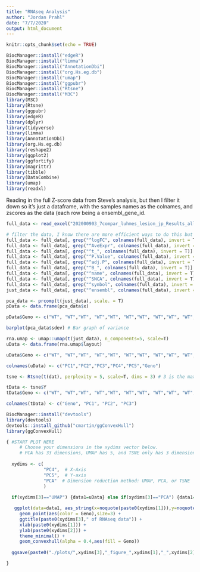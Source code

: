 ---
title: "RNAseq Analysis"
author: "Jordan Prahl"
date: "7/7/2020"
output: html_document
---

```{r setup, include=FALSE}
knitr::opts_chunk$set(echo = TRUE)
```

```{r}
BiocManager::install("edgeR")
BiocManager::install("limma")
BiocManager::install("AnnotationDbi")
BiocManager::install("org.Hs.eg.db")
BiocManager::install("umap")
BiocManager::install("ggpubr")
BiocManager::install("Rtsne")
BiocManager::install("M3C")
library(M3C)
library(Rtsne)
library(ggpubr)
library(edgeR)
library(dplyr)
library(tidyverse)
library(limma)
library(AnnotationDbi)
library(org.Hs.eg.db)
library(reshape2)
library(ggplot2)
library(ggfortify)
library(magrittr)
library(tibble)
library(DataCombine)
library(umap)
library(readxl)
```

Reading in the full Z-score data from Steve's analysis, but then I filter it down so it's just a dataframe, with the samples names as the colnames, and zscores as the data (each row being a ensembl_gene_id.
```{r, Dimension Reduction Data Prep}
full_data <- read_excel("202000903_7compar_luhmes_lesion_jp_Results_all.xlsx")

# filter the data, I know there are more efficient ways to do this but I don't care
full_data <- full_data[, grep("^logFC", colnames(full_data), invert = T)]
full_data <- full_data[, grep("^AveExpr", colnames(full_data), invert = T)]
full_data <- full_data[, grep("^t_", colnames(full_data), invert = T)]
full_data <- full_data[, grep("^P.Value", colnames(full_data), invert = T)]
full_data <- full_data[, grep("^adj.P", colnames(full_data), invert = T)]
full_data <- full_data[, grep("^B_", colnames(full_data), invert = T)]
full_data <- full_data[, grep("^name", colnames(full_data), invert = T)]
full_data <- full_data[, grep("^SNCA", colnames(full_data), invert = T)]
full_data <- full_data[, grep("^symbol", colnames(full_data), invert = T)]
just_data <- full_data[, grep("^ensembl", colnames(full_data), invert = T)]
```

```{r, PCA}
pca_data <- prcomp(t(just_data), scale. = T)
pData <- data.frame(pca_data$x)

pData$Geno <- c("WT", "WT","WT", "WT","WT", "WT","WT", "WT","WT", "WT","CRISPR_ctrl","CRISPR_ctrl","CRISPR_ctrl","CRISPR_ctrl","CRISPR_ctrl","Undiff","Undiff","Undiff","Undiff","Undiff","Undiff","Undiff","Undiff","Undiff","A/-","A/-","A/-","G/-","G/-","G/-","A/G","A/G","A/G")

barplot(pca_data$sdev) # Bar graph of variance
```

``` {r, UMAP}
rna.umap <- umap::umap(t(just_data), n_components=5, scale=T)
uData <- data.frame(rna.umap$layout)

uData$Geno <- c("WT", "WT","WT", "WT","WT", "WT","WT", "WT","WT", "WT","CRISPR_ctrl","CRISPR_ctrl","CRISPR_ctrl","CRISPR_ctrl","CRISPR_ctrl","Undiff","Undiff","Undiff","Undiff","Undiff","Undiff","Undiff","Undiff","Undiff","A/-","A/-","A/-","G/-","G/-","G/-","A/G","A/G","A/G")

colnames(uData) <- c("PC1","PC2","PC3","PC4","PC5","Geno")
```
 
```{r, t-SNE}
tsne <- Rtsne(t(dat), perplexity = 5, scale=T, dims = 3) # 3 is the maximum number 

tData <- tsne$Y
tData$Geno <- c("WT", "WT","WT", "WT","WT", "WT","WT", "WT","WT", "WT","CRISPR_ctrl","CRISPR_ctrl","CRISPR_ctrl","CRISPR_ctrl","CRISPR_ctrl","Undiff","Undiff","Undiff","Undiff","Undiff","Undiff","Undiff","Undiff","Undiff","A/-","A/-","A/-","G/-","G/-","G/-","A/G","A/G","A/G")

colnames(tData) <- c("Geno", "PC1", "PC2", "PC3")
```

```{r, DIMENSIONALITY PLOTS}

BiocManager::install("devtools")
library(devtools)
devtools::install_github("cmartin/ggConvexHull")
library(ggConvexHull)

{ #START PLOT HERE
     # Choose your dimensions in the xydims vector below.
     # PCA has 33 dimensions, UMAP has 5, and TSNE only has 3 dimensions
  
  xydims <- c(
              "PC4",  # X-Axis
              "PC5",  # Y-axis
              "PCA"  # Dimension reduction method: UMAP, PCA, or TSNE
              ) 
  
  if(xydims[3]=="UMAP") {data1=uData} else if(xydims[3]=="PCA") {data1=pData} else {data1=tData}

   ggplot(data=data1, aes_string(x=noquote(paste0(xydims[1])),y=noquote(paste0(xydims[2])))) +
     geom_point(aes(color = Geno),size=3) +
     ggtitle(paste0(xydims[3]," of RNAseq data")) +
     xlab(paste0(xydims[1])) + 
     ylab(paste0(xydims[2])) +
     theme_minimal() +
     geom_convexhull(alpha = 0.4,aes(fill = Geno))
  
  ggsave(paste0("./plots/",xydims[3],"_figure_",xydims[1],"_",xydims[2],".png"), width = 10, height = 5)

}

```
